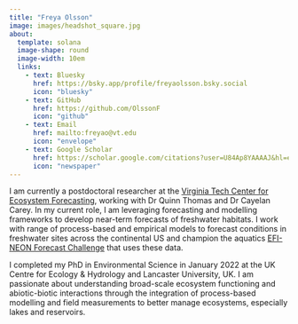 ```yaml
---
title: "Freya Olsson"
image: images/headshot_square.jpg
about: 
  template: solana
  image-shape: round
  image-width: 10em
  links:
    - text: Bluesky
      href: https://bsky.app/profile/freyaolsson.bsky.social
      icon: "bluesky"
    - text: GitHub
      href: https://github.com/OlssonF
      icon: "github"
    - text: Email
      href: mailto:freyao@vt.edu
      icon: "envelope"
    - text: Google Scholar
      href: https://scholar.google.com/citations?user=U84Ap8YAAAAJ&hl=en&oi=ao
      icon: "newspaper"
---
```


I am currently a postdoctoral researcher at the [Virginia Tech Center for Ecosystem Forecasting](https://ecoforecast.centers.vt.edu/), working with Dr Quinn Thomas and Dr Cayelan Carey. In my current role, I am leveraging forecasting and modelling frameworks to develop near-term forecasts of freshwater habitats. I work with range of process-based and empirical models to forecast conditions in freshwater sites across the continental US and champion the aquatics [EFI-NEON Forecast Challenge](https://projects.ecoforecast.org/neon4cast-ci/) that uses these data.

I completed my PhD in Environmental Science in January 2022 at the UK Centre for Ecology & Hydrology and Lancaster University, UK. I am passionate about understanding broad-scale ecosystem functioning and abiotic-biotic interactions through the integration of process-based modelling and field measurements to better manage ecosystems, especially lakes and reservoirs.
